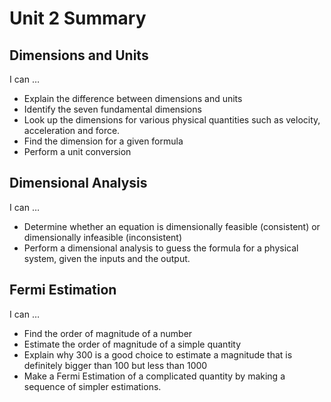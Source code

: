# Unit 2 Summary


## Dimensions and Units

I can ...

* Explain the difference between dimensions and units
* Identify the seven fundamental dimensions
* Look up the dimensions for various physical quantities such as velocity, acceleration and force.
* Find the dimension for a given formula
* Perform a unit conversion

## Dimensional Analysis

I can ...

* Determine whether an equation is dimensionally feasible (consistent) or dimensionally infeasible (inconsistent)
* Perform a dimensional analysis to guess the formula for a physical system, given the inputs and the output.

## Fermi Estimation

I can ...

* Find the order of magnitude of a number
* Estimate the order of magnitude of a simple quantity 
* Explain why 300 is a good choice to estimate a magnitude that is definitely bigger than 100 but less than 1000 
* Make a Fermi Estimation of a complicated quantity by making a sequence of simpler estimations.
